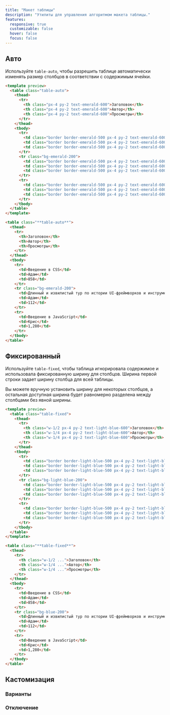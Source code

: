 ```yaml
---
title: "Макет таблицы"
description: "Утилиты для управления алгоритмом макета таблицы."
features:
  responsive: true
  customizable: false
  hover: false
  focus: false
---
```




## Авто

Используйте `table-auto`, чтобы разрешить таблице автоматически изменять размер столбцов в соответствии с содержимым ячейки.

```html emerald
<template preview>
  <table class="table-auto">
    <thead>
      <tr>
        <th class="px-4 py-2 text-emerald-600">Заголовок</th>
        <th class="px-4 py-2 text-emerald-600">Автор</th>
        <th class="px-4 py-2 text-emerald-600">Просмотры</th>
      </tr>
    </thead>
    <tbody>
      <tr>
        <td class="border border-emerald-500 px-4 py-2 text-emerald-600 font-medium">Введение в CSS</td>
        <td class="border border-emerald-500 px-4 py-2 text-emerald-600 font-medium">Адам</td>
        <td class="border border-emerald-500 px-4 py-2 text-emerald-600 font-medium">858</td>
      </tr>
      <tr class="bg-emerald-200">
        <td class="border border-emerald-500 px-4 py-2 text-emerald-600 font-medium">Длинный и извилистый тур по истории UI-фреймворков и инструментов и их влияния на дизайн</td>
        <td class="border border-emerald-500 px-4 py-2 text-emerald-600 font-medium">Адам</td>
        <td class="border border-emerald-500 px-4 py-2 text-emerald-600 font-medium">112</td>
      </tr>
      <tr>
        <td class="border border-emerald-500 px-4 py-2 text-emerald-600 font-medium">Введение в JavaScript</td>
        <td class="border border-emerald-500 px-4 py-2 text-emerald-600 font-medium">Крис</td>
        <td class="border border-emerald-500 px-4 py-2 text-emerald-600 font-medium">1,280</td>
      </tr>
    </tbody>
  </table>
</template>

<table class="**table-auto**">
  <thead>
    <tr>
      <th>Заголовок</th>
      <th>Автор</th>
      <th>Просмотры</th>
    </tr>
  </thead>
  <tbody>
    <tr>
      <td>Введение в CSS</td>
      <td>Адам</td>
      <td>858</td>
    </tr>
    <tr class="bg-emerald-200">
      <td>Длинный и извилистый тур по истории UI-фреймворков и инструментов и их влияния на дизайн</td>
      <td>Адам</td>
      <td>112</td>
    </tr>
    <tr>
      <td>Введение в JavaScript</td>
      <td>Крис</td>
      <td>1,280</td>
    </tr>
  </tbody>
</table>
```

## Фиксированный

Используйте `table-fixed`, чтобы таблица игнорировала содержимое и использовала фиксированную ширину для столбцов. Ширина первой строки задает ширину столбца для всей таблицы.

Вы можете вручную установить ширину для некоторых столбцов, а остальная доступная ширина будет равномерно разделена между столбцами без явной ширины.

```html lightBlue
<template preview>
  <table class="table-fixed">
    <thead>
      <tr>
        <th class="w-1/2 px-4 py-2 text-light-blue-600">Заголовок</th>
        <th class="w-1/4 px-4 py-2 text-light-blue-600">Автор</th>
        <th class="w-1/4 px-4 py-2 text-light-blue-600">Просмотры</th>
      </tr>
    </thead>
    <tbody>
      <tr>
        <td class="border border-light-blue-500 px-4 py-2 text-light-blue-600 font-medium">Введение в CSS</td>
        <td class="border border-light-blue-500 px-4 py-2 text-light-blue-600 font-medium">Адам</td>
        <td class="border border-light-blue-500 px-4 py-2 text-light-blue-600 font-medium">858</td>
      </tr>
      <tr class="bg-light-blue-200">
        <td class="border border-light-blue-500 px-4 py-2 text-light-blue-600 font-medium">Длинный и извилистый тур по истории UI-фреймворков и инструментов и их влияния на дизайн</td>
        <td class="border border-light-blue-500 px-4 py-2 text-light-blue-600 font-medium">Адам</td>
        <td class="border border-light-blue-500 px-4 py-2 text-light-blue-600 font-medium">112</td>
      </tr>
      <tr>
        <td class="border border-light-blue-500 px-4 py-2 text-light-blue-600 font-medium">Введение в JavaScript</td>
        <td class="border border-light-blue-500 px-4 py-2 text-light-blue-600 font-medium">Крис</td>
        <td class="border border-light-blue-500 px-4 py-2 text-light-blue-600 font-medium">1,280</td>
      </tr>
    </tbody>
  </table>
</template>

<table class="**table-fixed**">
  <thead>
    <tr>
      <th class="w-1/2 ...">Заголовок</th>
      <th class="w-1/4 ...">Автор</th>
      <th class="w-1/4 ...">Просмотры</th>
    </tr>
  </thead>
  <tbody>
    <tr>
      <td>Введение в CSS</td>
      <td>Адам</td>
      <td>858</td>
    </tr>
    <tr class="bg-blue-200">
      <td>Длинный и извилистый тур по истории UI-фреймворков и инструментов и их влияния на дизайн</td>
      <td>Адам</td>
      <td>112</td>
    </tr>
    <tr>
      <td>Введение в JavaScript</td>
      <td>Крис</td>
      <td>1,280</td>
    </tr>
  </tbody>
</table>
```

## Кастомизация

### Варианты

<Variants plugin="tableLayout" />

### Отключение

<Disabling plugin="tableLayout" />
